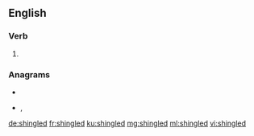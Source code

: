 ==English==

===Verb===
{{head|en|verb form}}

# {{en-past of|shingle}}

===Anagrams===
* {{l|en|Denglish}}
* {{l|en|hindlegs}}, {{l|en|hind legs}}

[[de:shingled]]
[[fr:shingled]]
[[ku:shingled]]
[[mg:shingled]]
[[ml:shingled]]
[[vi:shingled]]